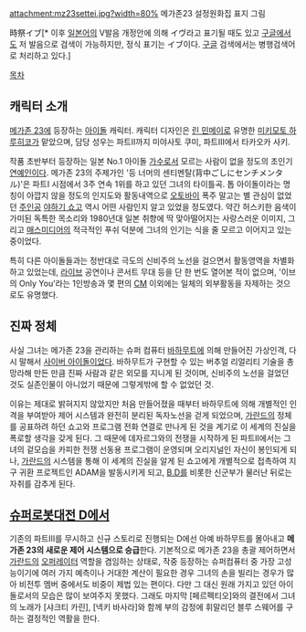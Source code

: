attachment:mz23settei.jpg?width=80%
메가존23 설정원화집 표지 그림

時祭イブ[* 이후 [[일본어]]의 V발음 개정안에 의해 イヴ라고 표기될 때도 있고 [[구글]]에서도 저 발음으로 검색이 가능하지만, 정식 표기는 イブ이다. [[구글]] 검색에서는 병행검색어로 처리하고 있다.]

[[목차]]

== 캐릭터 소개 ==
[[메가존 23]]에 등장하는 [[아이돌]] 캐릭터. 캐릭터 디자인은 [[린 민메이]]로 유명한 [[미키모토 하루히코]]가 맡았으며, 담당 성우는 파트II까지 미야사토 쿠미, 파트III에서 타카오카 사키.

작품 초반부터 등장하는 일본 No.1 아이돌 [[가수]]로서 모르는 사람이 없을 정도의 초인기 [[연예인]]이다. 메가존 23의 주제가인 '등 너머의 센티멘탈(背中ごしにセンチメンタル)'은 파트I 시점에서 3주 연속 1위를 하고 있던 그녀의 타이틀곡. 톱 아이돌이라는 명칭이 아깝지 않을 정도의 인지도와 활동내역으로 [[오토바이]] 폭주 말고는 별 관심이 없었던 [[주인공]] [[야하기 쇼고]] 역시 어떤 사람인지 알고 있었을 정도였다. 약간 허스키한 음색이 가미된 독특한 목소리와 1980년대 일본 취향에 딱 맞아떨어지는 사랑스러운 이미지, 그리고 [[매스미디어]]의 적극적인 푸쉬 덕분에 그녀의 인기는 식을 줄 모르고 이어지고 있는 중이었다.

특히 다른 아이돌들과는 정반대로 극도의 신비주의 노선을 걸으면서 활동영역을 차별화하고 있었는데, [[라이브]] 공연이나 콘서트 무대 등을 단 한 번도 열어본 적이 없으며, '이브의 Only You'라는 1인방송과 몇 편의 [[CM]] 이외에는 일체의 외부활동을 자제하는 것으로도 유명했다.


== 진짜 정체 ==
사실 그녀는 메가존 23을 관리하는 슈퍼 컴퓨터 [[바하무트]]에 의해 만들어진 가상인격, 다시 말해서 [[사이버 아이돌]]이었다. 바하무트가 구현할 수 있는 버추얼 리얼리티 기술을 총망라해 만든 만큼 진짜 사람과 같은 외모를 지니게 된 것이며, 신비주의 노선을 걸었던 것도 실존인물이 아니었기 때문에 그렇게밖에 할 수 없었던 것.

이유는 제대로 밝혀지지 않았지만 처음 만들어졌을 때부터 바하무트에 의해 개별적인 인격을 부여받아 제어 시스템과 완전히 분리된 독자노선을 걷게 되었으며, [[가란드]]의 정체를 공표하려 하던 쇼고와 프로그램 전화 연결로 만나게 된 것을 계기로 이 세계의 진실을 폭로할 생각을 갖게 된다. 그 때문에 데자르그와의 전쟁을 시작하게 된 파트II에서는 그녀의 겉모습을 카피한 전쟁 선동용 프로그램이 운영되며 오리지널인 자신이 봉인되게 되나, [[가란드]]의 시스템을 통해 이 세계의 진실을 알게 된 쇼고에게 개별적으로 접촉하여 지구 귀환 프로젝트인 ADAM을 발동시키게 되고, [[B.D]]를 비롯한 신군부가 물러난 뒤로는 자취를 감추게 된다.


== [[슈퍼로봇대전 D]]에서 ==
기존의 파트III를 무시하고 신규 스토리로 진행되는 D에선 아예 바하무트를 몰아내고 '''메가존 23의 새로운 제어 시스템으로 승급'''한다. 기본적으로 메가존 23을 총괄 제어하면서 [[가란드]]의 [[오퍼레이터]] 역할을 겸임하는 상태로, 작중 등장하는 슈퍼컴퓨터 중 가장 고성능이기에 여러 가지 예측이나 거대한 계산이 필요한 경우 그녀의 손을 빌리는 경우가 많아 비전투 멤버 중에서도 비중이 제법 있는 편이다. 다만 그 대신 원래 가지고 있던 아이돌로서의 모습은 많이 보여주지 못했다. 그래도 마지막 [페르펙티오]와의 결전에서 그녀의 노래가 [샤크티 카린], [넥키 바사라]와 함께 부의 감정에 휘말리던 블루 스웨어를 구하는 결정적인 역활을 한다.
